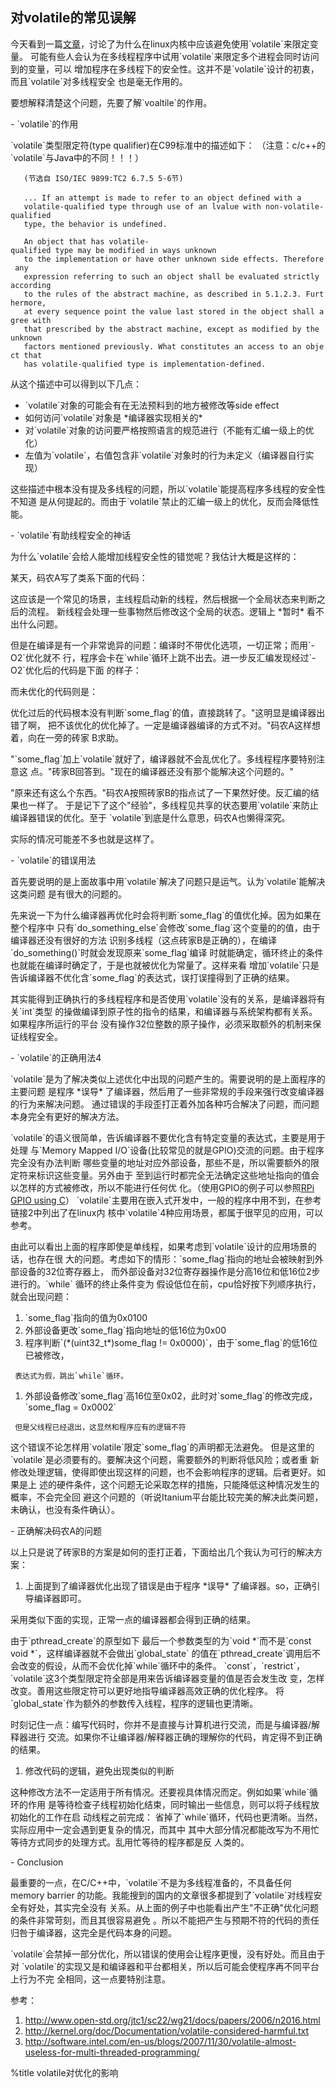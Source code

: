 == 对volatile的常见误解 ==

今天看到一篇[[http://kernel.org/doc/Documentation/volatile-considered-harmful.txt|文章]]，讨论了为什么在linux内核中应该避免使用`volatile`来限定变量。
可能有些人会认为在多线程程序中试用`volatile`来限定多个进程会同时访问到的变量，可以
增加程序在多线程下的安全性。这并不是`volatile`设计的初衷，而且`volatile`对多线程安全
也是毫无作用的。

要想解释清楚这个问题，先要了解`voaltile`的作用。

- `volatile`的作用 

`volatile`类型限定符(type qualifier)在C99标准中的描述如下：
（注意：c/c++的`volatile`与Java中的不同！！！）

    (节选自 ISO/IEC 9899:TC2 6.7.5 5-6节)
 
    ... If an attempt is made to refer to an object defined with a 
    volatile-qualified type through use of an lvalue with non-volatile-qualified 
    type, the behavior is undefined.

    An object that has volatile-qualified type may be modified in ways unknown
    to the implementation or have other unknown side effects. Therefore any
    expression referring to such an object shall be evaluated strictly according
    to the rules of the abstract machine, as described in 5.1.2.3. Furthermore, 
    at every sequence point the value last stored in the object shall agree with
    that prescribed by the abstract machine, except as modified by the unknown 
    factors mentioned previously. What constitutes an access to an object that 
    has volatile-qualified type is implementation-defined.

从这个描述中可以得到以下几点：
* `volatile`对象的可能会有在无法预料到的地方被修改等side effect
* 如何访问`volatile`对象是 *编译器实现相关的*
* 对`volatile`对象的访问要严格按照语言的规范进行（不能有汇编一级上的优化）
* 左值为`volatile`，右值包含非`volatile`对象时的行为未定义（编译器自行实现）

这些描述中根本没有提及多线程的问题，所以`volatile`能提高程序多线程的安全性不知道
是从何提起的。而由于`volatile`禁止的汇编一级上的优化，反而会降低性能。

- `volatile`有助线程安全的神话

为什么`volatile`会给人能增加线程安全性的错觉呢？我估计大概是这样的：

某天，码农A写了类系下面的代码：

{{{class="brush: cpp"
int some_flag = 0;

int do_something() {
    // ...
   
    // 启动一个新线程, 会修改some_flag的值
    pthread_create(&pid, &attr, do_something_else, &some_flag);

    while (!some_flag) 
        do_other_things(); // 不会修改some_flag

    // ...
    return 0;
}
}}}

这应该是一个常见的场景，主线程启动新的线程，然后根据一个全局状态来判断之后的流程。
新线程会处理一些事物然后修改这个全局的状态。逻辑上 *暂时* 看不出什么问题。

但是在编译是有一个非常诡异的问题：编译时不带优化选项，一切正常；而用`-O2`优化就不
行，程序会卡在`while`循环上跳不出去。进一步反汇编发现经过`-O2`优化后的代码是下面
的样子：

{{{class="brush: asm"
; while (!some_flag)
.L0
    ; calling do_other_things()
    jmp .L0
}}}

而未优化的代码则是：

{{{class="brush: asm"
; while (!some_flag)
.L0
    ; calling do_other_things()
    movl    some_flag(%eip), %eax
    testl   %eax, %eax
    je      .L0
}}}

优化过后的代码根本没有判断`some_flag`的值，直接跳转了。"这明显是编译器出错了啊，
把不该优化的优化掉了。一定是编译器编译的方式不对。"码农A这样想着，向在一旁的砖家
B求助。

"`some_flag`加上`volatile`就好了，编译器就不会乱优化了。多线程程序要特别注意这
点。"砖家B回答到。"现在的编译器还没有那个能解决这个问题的。"

"原来还有这么个东西。"码农A按照砖家B的指点试了一下果然好使。反汇编的结果也一样了。
于是记下了这个"经验"，多线程见共享的状态要用`volatile`来防止编译器错误的优化。至于
`volatile`到底是什么意思，码农A也懒得深究。

实际的情况可能差不多也就是这样了。

- `volatile`的错误用法

首先要说明的是上面故事中用`volatile`解决了问题只是运气。认为`volatile`能解决这类问题
是有很大的问题的。

先来说一下为什么编译器再优化时会将判断`some_flag`的值优化掉。因为如果在整个程序中
只有`do_something_else`会修改`some_flag`这个变量的的值，由于编译器还没有很好的方法
识别多线程（这点砖家B是正确的），在编译`do_something()`时就会发现原来`some_flag`编译
时就能确定，循环终止的条件也就能在编译时确定了，于是也就被优化为常量了。这样来看
增加`volatile`只是告诉编译器不优化含`some_flag`的表达式，误打误撞得到了正确的结果。

其实能得到正确执行的多线程程序和是否使用`volatile`没有的关系，是编译器将有关`int`类型
的操做编译到原子性的指令的结果，和编译器与系统架构都有关系。如果程序所运行的平台
没有操作32位整数的原子操作，必须采取额外的机制来保证线程安全。

- `volatile`的正确用法4

`volatile`是为了解决类似上述优化中出现的问题产生的。需要说明的是上面程序的主要问题
是程序 *误导* 了编译器，然后用了一些非常规的手段来强行改变编译器的行为来解决问题。
通过错误的手段歪打正着外加各种巧合解决了问题，而问题本身完全有更好的解决方法。

`volatile`的语义很简单，告诉编译器不要优化含有特定变量的表达式，主要是用于处理
与`Memory Mapped I/O`设备(比较常见的就是GPIO)交流的问题。由于程序完全没有办法判断
哪些变量的地址对应外部设备，那些不是，所以需要额外的限定符来标识这些变量。另外由于
至到运行时都完全无法确定这些地址指向的值会以怎样的方式被修改，所以不能进行任何优
化。（使用GPIO的例子可以参照[[http://elinux.org/RPi_Low-level_peripherals#GPIO_Driving_Example_.28C.29|RPi GPIO using C]]）
`volatile`主要用在嵌入式开发中，一般的程序中用不到，在参考链接2中列出了在linux内
核中`volatile`4种应用场景，都属于很罕见的应用，可以参考。


由此可以看出上面的程序即使是单线程，如果考虑到`volatile`设计的应用场景的话，也存在很
大的问题。考虑如下的情形：`some_flag`指向的地址会被映射到外部设备的32位寄存器上，
{{{class="brush: cpp"
void * some_flag; // 指向外部设备, 暂时没有加 volatile
}}}
而外部设备对32位寄存器操作是分高16位和低16位2步进行的。`while` 循环的终止条件变为
{{{class="brush: cpp"
while (*(unit32_t*)some_flag != 0x0000)
    do_some_other_thing();
}}}
假设低位在前，cpu恰好按下列顺序执行，就会出现问题：

# `some_flag`指向的值为0x0100
# 外部设备更改`some_flag`指向地址的低16位为0x00
# 程序判断`(*(uint32_t*)some_flag != 0x0000)`，由于`some_flag`的低16位已被修改，
  表达式为假，跳出`while`循环。
# 外部设备修改`some_flag`高16位至0x02，此时对`some_flag`的修改完成，`some_flag = 0x0002`
  但是父线程已经退出，这显然和程序应有的逻辑不符

这个错误不论怎样用`volatile`限定`some_flag`的声明都无法避免。
{{{class="brush: cpp"
void * volatile some_flag; // This is not what you want
volatile void * some_flag; // This is the right one
volatile void * volatile some_flag; // this is an overkill
}}}
但是这里的`volatile`是必须要有的。要解决这个问题，需要额外的判断将低风险；或者重
新修改处理逻辑，使得即使出现这样的问题，也不会影响程序的逻辑。后者更好。如果是上
述的硬件条件，这个问题无论采取怎样的措施，只能降低这种情况发生的概率，不会完全回
避这个问题的（听说Itanium平台能比较完美的解决此类问题，未确认，也没有条件确认）。

- 正确解决码农A的问题

以上只是说了砖家B的方案是如何的歪打正着，下面给出几个我认为可行的解决方案：

# 上面提到了编译器优化出现了错误是由于程序 *误导* 了编译器。so，正确引导编译器即可。

采用类似下面的实现，正常一点的编译器都会得到正确的结果。
{{{class="brush: cpp"
// future-proff
struct __state {
    int some_flag;
    // ...
} global_state;

void * do_something_else(void * state) {
    // ...
    (struct __state *)state->some_flag = 1;
    // ...
}

// ...
    pthread_create(&pid, &attr, do_something_else, &global_state)
    while (!global_state.some_flag)
        do_some_other_thing();
}}}

由于`pthread_create`的原型如下
{{{class="brush: cpp"
int pthread_create(pthread_t *thread, const pthread_attr_t *attr,
    void *(*start_routine)(void*), void *arg);
}}}
最后一个参数类型的为`void *`而不是`const void *`，这样编译器就不会做出`global_state`
的值在`pthread_create`调用后不会改变的假设，从而不会优化掉`while`循环中的条件。
`const`，`restrict`，`volatile`这3个类型限定符全部是用来告诉编译器变量的值是否会发生改
变，怎样改变。善用这些限定符可以更好地指导编译器高效正确的优化程序。
将`global_state`作为额外的参数传入线程，程序的逻辑也更清晰。

时刻记住一点：编写代码时，你并不是直接与计算机进行交流，而是与编译器/解释器进行
交流。如果你不让编译器/解释器正确的理解你的代码，肯定得不到正确的结果。

# 修改代码的逻辑，避免出现类似的判断

这种修改方法不一定适用于所有情况。还要视具体情况而定。例如如果`while`循环的作用
是等待检查子线程初始化结束，同时输出一些信息，则可以将子线程放初始化的工作在启
动线程之前完成：
{{{class="brush: cpp"
    // init thread locales, log?
    ret = thread_locale_init(&locales);
    // init mustn't fail
    ASSERT(ret == 0, "Thread init fail!");
    pthread_create(&pid, &attr, do_something_else, &locales);
    // no need for the while here
}}}
省掉了`while`循环，代码也更清晰。当然，实际应用中一定会遇到更复杂的情况，而其中
其中大部分情况都能改写为不用忙等待方式同步的处理方式。乱用忙等待的程序都是反
人类的。

- Conclusion

最重要的一点，在C/C++中，`volatile`不是为多线程准备的，不具备任何memory barrier
的功能。我能搜到的国内的文章很多都提到了`volatile`对线程安全有好处，其实完全没有
关系。从上面的例子中也能看出产生"不正确"优化问题的条件非常苛刻，而且其很容易避免
。所以不能把产生与预期不符的代码的责任归咎于编译器，这完全是代码本身的问题。

`volatile`会禁掉一部分优化，所以错误的使用会让程序更慢，没有好处。而且由于对
`volatile`的实现又是和编译器和平台都相关，所以后可能会使程序再不同平台上行为不完
全相同，这一点要特别注意。

参考：
# http://www.open-std.org/jtc1/sc22/wg21/docs/papers/2006/n2016.html
# http://kernel.org/doc/Documentation/volatile-considered-harmful.txt
# http://software.intel.com/en-us/blogs/2007/11/30/volatile-almost-useless-for-multi-threaded-programming/

%title volatile对优化的影响
